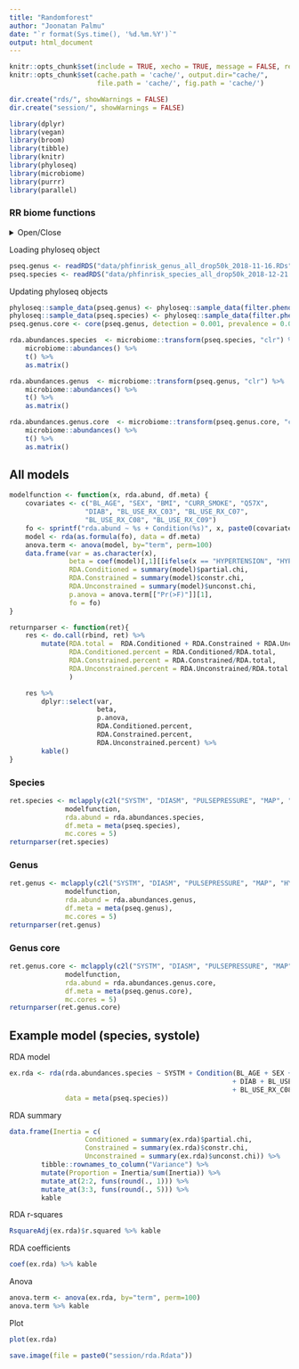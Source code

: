 ```yaml
---
title: "Randomforest"
author: "Joonatan Palmu"
date: "`r format(Sys.time(), '%d.%m.%Y')`"
output: html_document
---
```

	
```r
knitr::opts_chunk$set(include = TRUE, xecho = TRUE, message = FALSE, results='asis', cache=FALSE, warning=FALSE)
knitr::opts_chunk$set(cache.path = 'cache/', output.dir="cache/",
                      file.path = 'cache/', fig.path = 'cache/')

dir.create("rds/", showWarnings = FALSE)
dir.create("session/", showWarnings = FALSE)
```

```r
library(dplyr)
library(vegan)
library(broom)
library(tibble)
library(knitr)
library(phyloseq)
library(microbiome)
library(purrr)
library(parallel)
```

### RR biome functions

<details>
  <summary>Open/Close</summary>
  
```r
source("articletwo-rrbiome.R")
```

</details>


Loading phyloseq object

```r
pseq.genus <- readRDS("data/phfinrisk_genus_all_drop50k_2018-11-16.RDs")
pseq.species <- readRDS("data/phfinrisk_species_all_drop50k_2018-12-21.RDs")
```

Updating phyloseq objects

```r
phyloseq::sample_data(pseq.genus) <- phyloseq::sample_data(filter.phenotype.data(pseq.genus))
phyloseq::sample_data(pseq.species) <- phyloseq::sample_data(filter.phenotype.data(pseq.species))
pseq.genus.core <- core(pseq.genus, detection = 0.001, prevalence = 0.01)
```


```r
rda.abundances.species  <- microbiome::transform(pseq.species, "clr") %>%
    microbiome::abundances() %>%
    t() %>%
    as.matrix()

rda.abundances.genus  <- microbiome::transform(pseq.genus, "clr") %>%
    microbiome::abundances() %>%
    t() %>%
    as.matrix()

rda.abundances.genus.core  <- microbiome::transform(pseq.genus.core, "clr") %>%
    microbiome::abundances() %>%
    t() %>%
    as.matrix()
```
## All models

```r
modelfunction <- function(x, rda.abund, df.meta) {
    covariates <- c("BL_AGE", "SEX", "BMI", "CURR_SMOKE", "Q57X",
                   "DIAB", "BL_USE_RX_C03", "BL_USE_RX_C07",
                   "BL_USE_RX_C08", "BL_USE_RX_C09")
    fo <- sprintf("rda.abund ~ %s + Condition(%s)", x, paste0(covariates, collapse = "+"))
    model <- rda(as.formula(fo), data = df.meta)
    anova.term <- anova(model, by="term", perm=100)
    data.frame(var = as.character(x),
               beta = coef(model)[,1][[ifelse(x == "HYPERTENSION", "HYPERTENSION1", x)]],
               RDA.Conditioned = summary(model)$partial.chi,
               RDA.Constrained = summary(model)$constr.chi,
               RDA.Unconstrained = summary(model)$unconst.chi,
               p.anova = anova.term[["Pr(>F)"]][1],
               fo = fo)
}
```

```r
returnparser <- function(ret){
    res <- do.call(rbind, ret) %>%
        mutate(RDA.total =  RDA.Conditioned + RDA.Constrained + RDA.Unconstrained,
               RDA.Conditioned.percent = RDA.Conditioned/RDA.total,
               RDA.Constrained.percent = RDA.Constrained/RDA.total,
               RDA.Unconstrained.percent = RDA.Unconstrained/RDA.total
               ) 

    res %>%
        dplyr::select(var,
                      beta,
                      p.anova,
                      RDA.Conditioned.percent,
                      RDA.Constrained.percent,
                      RDA.Unconstrained.percent) %>%
        kable()
}
```

### Species

```r
ret.species <- mclapply(c2l("SYSTM", "DIASM", "PULSEPRESSURE", "MAP", "HYPERTENSION"),
              modelfunction,
              rda.abund = rda.abundances.species,
              df.meta = meta(pseq.species),
              mc.cores = 5)
returnparser(ret.species)
```

### Genus

```r
ret.genus <- mclapply(c2l("SYSTM", "DIASM", "PULSEPRESSURE", "MAP", "HYPERTENSION"),
              modelfunction,
              rda.abund = rda.abundances.genus,
              df.meta = meta(pseq.genus),
              mc.cores = 5)
returnparser(ret.genus)
```

### Genus core

```r
ret.genus.core <- mclapply(c2l("SYSTM", "DIASM", "PULSEPRESSURE", "MAP", "HYPERTENSION"),
              modelfunction,
              rda.abund = rda.abundances.genus.core,
              df.meta = meta(pseq.genus.core),
              mc.cores = 5)
returnparser(ret.genus.core)
```

## Example model (species, systole)

RDA model

```r
ex.rda <- rda(rda.abundances.species ~ SYSTM + Condition(BL_AGE + SEX + BMI + CURR_SMOKE + Q57X
                                                        + DIAB + BL_USE_RX_C03 + BL_USE_RX_C07 +
                                                        + BL_USE_RX_C08 + BL_USE_RX_C09),
              data = meta(pseq.species))
```

RDA summary

```r
data.frame(Inertia = c(
                   Conditioned = summary(ex.rda)$partial.chi,
                   Constrained = summary(ex.rda)$constr.chi,
                   Unconstrained = summary(ex.rda)$unconst.chi)) %>%
        tibble::rownames_to_column("Variance") %>%
        mutate(Proportion = Inertia/sum(Inertia)) %>%
        mutate_at(2:2, funs(round(., 1))) %>%
        mutate_at(3:3, funs(round(., 5))) %>%
        kable
```

RDA r-squares

```r
RsquareAdj(ex.rda)$r.squared %>% kable
```

RDA coefficients

```r
coef(ex.rda) %>% kable
```

Anova

```r
anova.term <- anova(ex.rda, by="term", perm=100)
anova.term %>% kable
```

Plot

```r
plot(ex.rda)
```

```r
save.image(file = paste0("session/rda.Rdata"))
```
